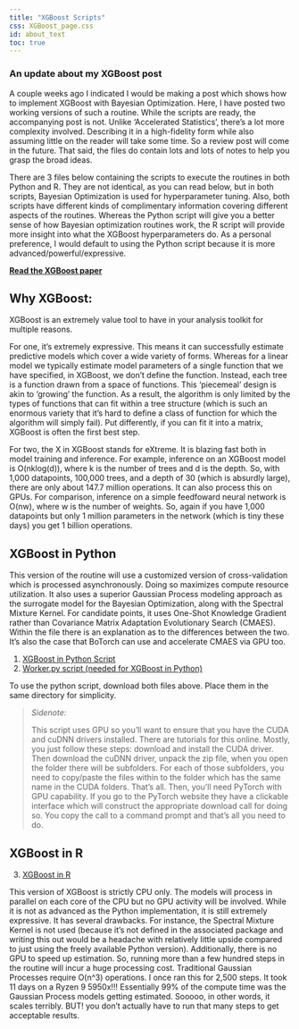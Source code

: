 ```yaml
---
title: "XGBoost Scripts"
css: XGBoost_page.css
id: about_text
toc: true
---
```


::: {#about_text}

### An update about my XGBoost post
A couple weeks ago I indicated I would be making a post which shows how to implement XGBoost with Bayesian Optimization. Here, I have posted two working versions of such a routine. While the scripts are ready, the accompanying post is not. Unlike 'Accelerated Statistics', there's a lot more complexity involved. Describing it in a high-fidelity form while also assuming little on the reader will take some time. So a review post will come in the future. That said, the files do contain lots and lots of notes to help you grasp the broad ideas.

There are 3 files below containing the scripts to execute the routines in both Python and R. They are not identical, as you can read below, but in both scripts, Bayesian Optimization is used for hyperparameter tuning. Also, both scripts have different kinds of complimentary information covering different aspects of the routines. Whereas the Python script will give you a better sense of how Bayesian optimization routines work, the R script will provide more insight into what the XGBoost hyperparameters do. As a personal preference, I would default to using the Python script because it is more advanced/powerful/expressive.

[**Read the XGBoost paper**](https://arxiv.org/pdf/1603.02754.pdf) 

## Why XGBoost:

XGBoost is an extremely value tool to have in your analysis toolkit for multiple reasons.

For one, it's extremely expressive. This means it can successfully estimate predictive models which cover a wide variety of forms. Whereas for a linear model we typically estimate model parameters of a single function that we have specified, in XGBoost, we don't define the function. Instead, each tree is a function drawn from a space of functions. This 'piecemeal' design is akin to 'growing'  the function. As a result, the algorithm is only limited by the types of functions that can fit within a tree structure (which is such an enormous variety that it's hard to define a class of function for which the algorithm will simply fail). Put differently, if you can fit it into a matrix, XGBoost is often the first best step.

For two, the X in XGBoost stands for eXtreme. It is blazing fast both in model training and inference. For example, inference on an XGBoost model is O(nklog(d)), where k is the number of trees and d is the depth. So, with 1,000 datapoints, 100,000 trees, and a depth of 30 (which is absurdly large), there are only about 147.7 million operations. It can also process this on GPUs. For comparison, inference on a simple feedfoward neural network is O(nw), where w is the number of weights. So, again if you have 1,000 datapoints but only 1 million parameters in the network (which is tiny these days) you get 1 billion operations. 

## **XGBoost in Python**

This version of the routine will use a customized version of cross-validation which is processed asynchronously. Doing so maximizes compute resource utilization. It also uses a superior Gaussian Process modeling approach as the surrogate model for the Bayesian Optimization, along with the Spectral Mixture Kernel.  For candidate points, it uses One-Shot Knowledge Gradient rather than Covariance Matrix Adaptation Evolutionary Search (CMAES). Within the file there is an explanation as to the differences between the two. It's also the case that BoTorch can use and accelerate CMAES via GPU too.

1. [XGBoost in Python Script](../code/XGB_OKG_SpectralMixtureKernel/XGBPython.py){download="XGBPython.py"}
2. [Worker.py script (needed for XGBoost in Python)](../code/XGB_OKG_SpectralMixtureKernel/worker.py){download="worker.py"}

To use the python script, download both files above.  Place them in the same directory for simplicity.  


> *Sidenote:* 
>
>This script uses GPU so you'll want to ensure that you have the CUDA and cuDNN drivers installed. There are tutorials for this online. Mostly, you just follow these steps: download and install the CUDA driver.  Then download the cuDNN driver, unpack the zip file, when you open the folder there will be subfolders. For each of those subfolders, you need to copy/paste the files within to the folder which has the same name in the CUDA folders. That's all. Then, you'll need PyTorch with GPU capability.  If you go to the PyTorch website they have a clickable interface which will construct the appropriate download call for doing so.  You copy the call to a command prompt and that's all you need to do.   


## **XGBoost in R**
3. [XGBoost in R](../code/XGBoostinR.R)

This version of XGBoost is strictly CPU only.  The models will process in parallel on each core of the CPU but no GPU activity will be involved. While it is not as advanced as the Python implementation, it is still extremely expressive.  It has several drawbacks. For instance, the Spectral Mixture Kernel is not used (because it's not defined in the associated package and writing this out would be a headache with relatively little upside compared to just using the freely available Python version). Additionally, there is no GPU to speed up estimation. So, running more than a few hundred steps in the routine will incur a huge processing cost. Traditional Gaussian Processes require O(n^3) operations. I once ran this for 2,500 steps. It took 11 days on a Ryzen 9 5950x!!! Essentially 99% of the compute time was the Gaussian Process models getting estimated. Sooooo, in other words, it scales terribly. BUT! you don't actually have to run that many steps to get acceptable results. 

:::
